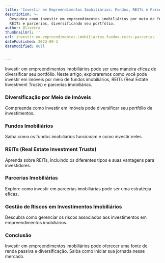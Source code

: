 ```yaml
---
title: 'Investir em Empreendimentos Imobiliários: Fundos, REITs e Parcerias'
description: >-
  Descubra como investir em empreendimentos imobiliários por meio de fundos,
  REITs e parcerias, diversificando seu portfólio.
author: Oliveira
thumbnailUrl: ''
url: investir-em-empreendimentos-imobiliarios-fundos-reits-parcerias
datePublished: 2023-09-3
dateModified: null


---
```


Investir em empreendimentos imobiliários pode ser uma maneira eficaz de diversificar seu portfólio. Neste artigo, exploraremos como você pode investir em imóveis por meio de fundos imobiliários, REITs (Real Estate Investment Trusts) e parcerias imobiliárias.

### Diversificação por Meio de Imóveis

Compreenda como investir em imóveis pode diversificar seu portfólio de investimentos.

### Fundos Imobiliários

Saiba como os fundos imobiliários funcionam e como investir neles.

### REITs (Real Estate Investment Trusts)

Aprenda sobre REITs, incluindo os diferentes tipos e suas vantagens para investidores.

### Parcerias Imobiliárias

Explore como investir em parcerias imobiliárias pode ser uma estratégia eficaz.

### Gestão de Riscos em Investimentos Imobiliários

Descubra como gerenciar os riscos associados aos investimentos em empreendimentos imobiliários.

### Conclusão

Investir em empreendimentos imobiliários pode oferecer uma fonte de renda passiva e diversificação. Saiba como iniciar sua jornada nesse mercado.

